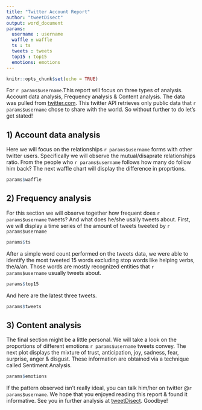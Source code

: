 ```yaml
---
title: "Twitter Account Report"
author: "tweetDisect"
output: word_document
params:
  username : username
  waffle : waffle
  ts : ts
  tweets : tweets
  top15 : top15
  emotions: emotions
---
```


```r
knitr::opts_chunk$set(echo = TRUE)
```
For ``r params$username``.This report will focus on three types of analysis. Account data analysis, Frequency analysis & Content analysis. The data was pulled from [twitter.com](www.twitter.com). This twitter API retrieves only public data that  ``r params$username`` chose to share with the world. So without further to do let's get stated!

## 1) Account data analysis
Here we will focus on the relationships ``r params$username`` forms with other twitter users. Specifically we will observe the mutual/disaprate relationships ratio. From the people who ``r params$username`` follows how many do follow him back? The next waffle chart will display the difference in proprtions.
```r
params$waffle
```

## 2) Frequency analysis
For this section we will observe together how frequent does ``r params$username`` tweets? And what does he/she usally tweets about. First, we will display a time series of the amount of tweets tweeted by ``r params$username``
```r
params$ts
```
After a simple word count performed on the tweets data, we were able to identify the most tweeted 15 words excluding stop words like helping verbs, the/a/an. Those words are mostly recognized entities that ``r params$username`` usually tweets about.
```r
params$top15
```
And here are the latest three tweets.
```r
params$tweets
```

## 3) Content analysis
The final section might be a little personal. We will take a look on the proportions of different emotions ``r params$username`` tweets convey. The next plot displays the mixture of trust, anticipation, joy, sadness, fear, surprise, anger & disgust. These information are obtained via a technique called Sentiment Analysis.
```r
params$emotions
```
If the pattern observed isn't really ideal, you can talk him/her on twitter @``r params$username``. We hope that you enjoyed reading this report & found it informative. See you in further analysis at [tweetDisect](https://muhammadezzat.shinyapps.io/tweetDisect/). Goodbye!



